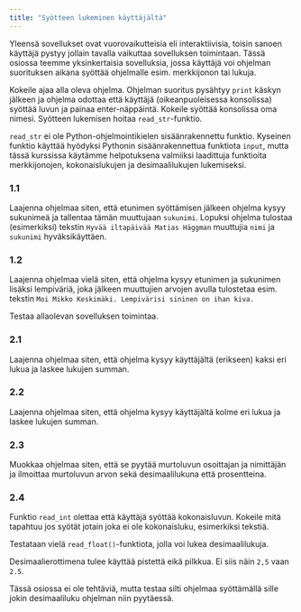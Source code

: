 ```yaml
---
title: "Syötteen lukeminen käyttäjältä"
---
```


Yleensä sovellukset ovat vuorovaikutteisia eli interaktiivisia, toisin sanoen käyttäjä pystyy jollain tavalla vaikuttaa sovelluksen toimintaan. Tässä
osiossa teemme yksinkertaisia sovelluksia, jossa käyttäjä voi ohjelman suorituksen aikana syöttää ohjelmalle esim. merkkijonon tai lukuja.


<Segment title="1. Merkkijonon lukeminen">

Kokeile ajaa alla oleva ohjelma. Ohjelman suoritus pysähtyy ```print``` käskyn jälkeen ja ohjelma odottaa että käyttäjä (oikeanpuoleisessa konsolissa)
syöttää luvun ja painaa enter-näppäintä. Kokeile syöttää konsolissa oma nimesi. Syötteen lukemisen hoitaa ```read_str```-funktio.

<Obs>

```read_str``` ei ole Python-ohjelmointikielen sisäänrakennettu funktio. Kyseinen funktio käyttää hyödyksi Pythonin sisäänrakennettua 
funktiota ```input```, mutta tässä kurssissa käytämme helpotuksena valmiiksi laadittuja funktioita merkkijonojen, kokonaislukujen ja desimaalilukujen lukemiseksi.

</Obs>

<Trinket id="cb12130092" height="300"/>

###  1.1
Laajenna ohjelmaa siten, että etunimen syöttämisen jälkeen ohjelma kysyy sukunimeä ja tallentaa tämän muuttujaan ```sukunimi```. Lopuksi ohjelma
tulostaa (esimerkiksi) tekstin ```Hyvää iltapäivää Matias Häggman``` muuttujia ```nimi``` ja ```sukunimi``` hyväksikäyttäen.

###  1.2
Laajenna ohjelmaa vielä siten, että ohjelma kysyy etunimen ja sukunimen lisäksi lempiväriä, joka jälkeen muuttujien arvojen avulla tulostetaa esim.
tekstin ```Moi Mikko Keskimäki. Lempivärisi sininen on ihan kiva.```

</Segment>

<Segment title="2. Kokonaisluvun lukeminen">

Testaa allaolevan sovelluksen toimintaa.
<Trinket id="05094acffe" height="300"/>

###  2.1
Laajenna ohjelmaa siten, että ohjelma kysyy käyttäjältä (erikseen) kaksi eri lukua ja laskee lukujen summan.

###  2.2
Laajenna ohjelmaa siten, että ohjelma kysyy käyttäjältä kolme eri lukua ja laskee lukujen summan.

###  2.3
Muokkaa ohjelmaa siten, että se pyytää murtoluvun osoittajan ja nimittäjän ja ilmoittaa murtoluvun arvon sekä desimaalilukuna että prosentteina.

###  2.4
Funktio ```read_int``` olettaa että käyttäjä syöttää kokonaisluvun. Kokeile mitä tapahtuu jos syötät jotain joka ei ole kokonaisluku, esimerkiksi
tekstiä.
</Segment>

<Segment title="3. desimaaliluvun lukeminen">

Testataan vielä ```read_float()```-funktiota, jolla voi lukea desimaalilukuja.

<Obs>

Desimaalierottimena tulee käyttää pistettä eikä pilkkua. Ei siis näin ```2,5``` vaan ```2.5```.

</Obs>

Tässä osiossa ei ole tehtäviä, mutta testaa silti ohjelmaa syöttämällä sille jokin desimaaliluku ohjelman niin pyytäessä.
<Trinket id="098636294b" height="300"/>
</Segment>
